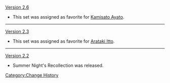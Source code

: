 [[Version 2.6]]
* This set was assigned as favorite for [[Kamisato Ayato]].
----
[[Version 2.3]]
* This set was assigned as favorite for [[Arataki Itto]].
----
[[Version 2.2]]
* Summer Night's Recollection was released.
<noinclude>[[Category:Change History]]</noinclude>